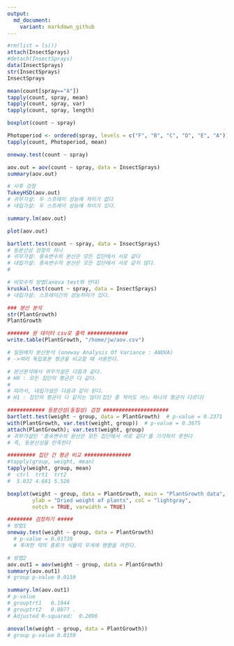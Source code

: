 ```yaml
---
output:
  md_document:
    variant: markdown_github
---
```


```r
#rm(list = ls())
attach(InsectSprays)
#detach(InsectSprays)
data(InsectSprays)
str(InsectSprays)
InsectSprays

mean(count[spray=="A"])
tapply(count, spray, mean)
tapply(count, spray, var)
tapply(count, spray, length)

boxplot(count ~ spray)

Photoperiod <- ordered(spray, levels = c("F", "B", "C", "D", "E", "A"))
tapply(count, Photoperiod, mean)

```
```r
oneway.test(count ~ spray)
```

```r
aov.out = aov(count ~ spray, data = InsectSprays)
summary(aov.out)
```

```r
# 사후 검정
TukeyHSD(aov.out)
# 귀무가설: 두 스프레이 성능에 차이가 없다
# 대립가설: 두 스프레이 성능에 차이가 있다.
```
```r
summary.lm(aov.out)
```

```r
plot(aov.out)
```
```r
bartlett.test(count ~ spray, data = InsectSprays)
# 등분산성 검정의 하나
# 귀무가설: 종속변수의 분산은 모든 집단에서 서로 같다
# 대립가설: 종속변수의 분산은 모든 집단에서 서로 같지 않다.
# 
```

```r
# 비모수적 방법(anova test와 반대)
kruskal.test(count ~ spray, data = InsectSprays)
# 대립가설: 스프레이간의 성능차이가 있다.
```

```r
### 분산 분석
str(PlantGrowth)
PlantGrowth

####### 원 데이터 csv로 출력 #############
write.table(PlantGrowth, "/home/jw/aov.csv")

# 일원배치 분산분석 (oneway Analysis Of Variance : ANOVA)
# ->여러 독립표본 평균을 비교할 때 사용한다.

# 분산분석에서 귀무가설은 다음과 같다.
# H0 : 모든 집단의 평균은 다 같다.
# 
# 따라서, 대립가설은 다음과 같이 된다.
# H1 : 집단의 평균이 다 같지는 않다(집단 중 적어도 어느 하나의 평균이 다르다)

############ 등분산성(동질성) 검정 #####################
bartlett.test(weight ~ group, data = PlantGrowth)  # p-value = 0.2371
with(PlantGrowth, var.test(weight, group))  # p-value = 0.3675
attach(PlantGrowth); var.test(weight, group)
# 귀무가설인 '종속변수의 분산은 모든 집단에서 서로 같다'를 기각하지 못한다
# 즉, 등분산성을 만족한다

######### 집단 간 평균 비교 ###############
#tapply(group, weight, mean)
tapply(weight, group, mean)
#  ctrl  trt1  trt2 
#  5.032 4.661 5.526 

boxplot(weight ~ group, data = PlantGrowth, main = "PlantGrowth data",
        ylab = "Dried weight of plants", col = "lightgray",
        notch = TRUE, varwidth = TRUE)

######## 검정하기 #####
# 방법1
oneway.test(weight ~ group, data = PlantGrowth)
  # p-value = 0.01739 
  # 투여한 약의 종류가 식물의 무게에 영향을 끼친다.

# 방법2
aov.out1 = aov(weight ~ group, data = PlantGrowth)
summary(aov.out1)
# group p-value 0.0159

summary.lm(aov.out1)
# p-value
# grouptrt1   0.1944    
# grouptrt2   0.0877 .
# Adjusted R-squared:  0.2096 

anova(lm(weight ~ group, data = PlantGrowth))
# group p-value 0.0159
```

